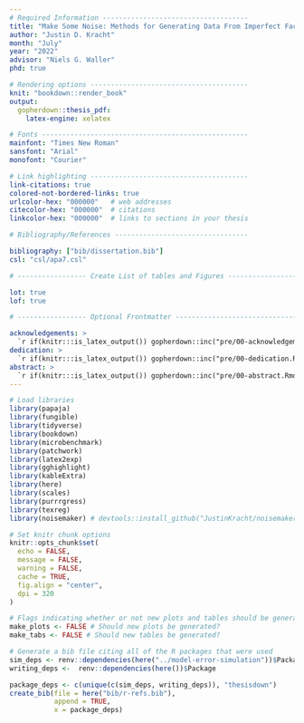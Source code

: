 ```yaml
---
# Required Information ------------------------------------
title: "Make Some Noise: Methods for Generating Data From Imperfect Factor Models"
author: "Justin D. Kracht"
month: "July"
year: "2022"
advisor: "Niels G. Waller"
phd: true

# Rendering options ---------------------------------------
knit: "bookdown::render_book"
output: 
  gopherdown::thesis_pdf:
    latex-engine: xelatex

# Fonts ---------------------------------------------------
mainfont: "Times New Roman"
sansfont: "Arial"
monofont: "Courier"

# Link highlighting ---------------------------------------
link-citations: true
colored-not-bordered-links: true
urlcolor-hex: "000000"   # web addresses
citecolor-hex: "000000"  # citations
linkcolor-hex: "000000"  # links to sections in your thesis

# Bibliography/References ---------------------------------

bibliography: ["bib/dissertation.bib"]
csl: "csl/apa7.csl"

# ----------------- Create List of tables and Figures --------------------------

lot: true
lof: true

# ----------------- Optional Frontmatter --------------------------------------

acknowledgements: >
  `r if(knitr:::is_latex_output()) gopherdown::inc("pre/00-acknowledgements.Rmd")`
dedication: >
  `r if(knitr:::is_latex_output()) gopherdown::inc("pre/00-dedication.Rmd")`
abstract: >
  `r if(knitr:::is_latex_output()) gopherdown::inc("pre/00-abstract.Rmd")`
---
```


```r
# Load libraries
library(papaja)
library(fungible)
library(tidyverse)
library(bookdown)
library(microbenchmark)
library(patchwork)
library(latex2exp)
library(gghighlight)
library(kableExtra)
library(here)
library(scales)
library(purrrgress)
library(texreg)
library(noisemaker) # devtools::install_github("JustinKracht/noisemaker")

# Set knitr chunk options
knitr::opts_chunk$set(
  echo = FALSE, 
  message = FALSE,
  warning = FALSE,
  cache = TRUE, 
  fig.align = "center", 
  dpi = 320
)

# Flags indicating whether or not new plots and tables should be generated
make_plots <- FALSE # Should new plots be generated?
make_tabs <- FALSE # Should new tables be generated?
```

```r
# Generate a bib file citing all of the R packages that were used
sim_deps <- renv::dependencies(here("../model-error-simulation"))$Package
writing_deps <-  renv::dependencies(here())$Package

package_deps <- c(unique(c(sim_deps, writing_deps)), "thesisdown")
create_bib(file = here("bib/r-refs.bib"),
           append = TRUE,
           x = package_deps)
```
